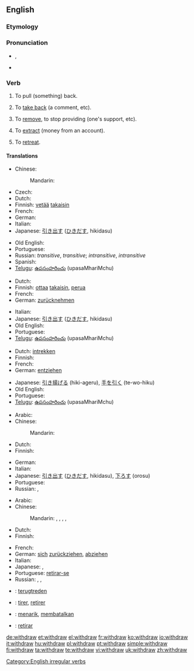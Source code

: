 ==English==

===Etymology===
{{prefix|with|draw}}

===Pronunciation===
* {{IPA|/wɪðˈdrɔː/|/wɪθ'dɻɑʊ/ , /wɪθdɹɔə/}}, {{SAMPA|/wID'drO:/}}
* {{audio|en-us-withdraw.ogg|Audio (US)}}
*: {{rhymes|ɔː}}

===Verb===
{{en-verb|withdraws|withdrawing|withdrew|withdrawn}}

# {{transitive}} To pull (something) back.
# {{transitive}} To [[take back]] (a comment, etc).
# {{transitive}} To [[remove]], to stop providing (one's support, etc).
# {{transitive}} To [[extract]] (money from an account).
# {{intransitive}} To [[retreat]].

====Translations====
{{trans-top|pull back}}
* Chinese:
*: Mandarin: {{t-|cmn|撤退|tr=chètuì|sc=Hani}}
* Czech: {{t-|cs|stáhnout}}
* Dutch: {{t-|nl|terugtrekken}}
* Finnish: [[vetää]] [[takaisin]]
* French: {{t+|fr|retirer}}
* German: {{t+|de|zurückziehen}}
* Italian: {{t+|it|ritirare}}
* Japanese: [[引き出す]] ([[ひきだす]], hikidasu)
{{trans-mid}}
* Old English: {{t-|ang|ofteon|alt=oftēon|xs=Old English}}
* Portuguese: {{t+|pt|retirar}}
* Russian: {{t|ru|выводить|tr=vyvodít'|sc=Cyrl}} {{impf}} ''transitive'',  {{t|ru|вывести|tr=vývesti|sc=Cyrl}} {{pf}} ''transitive''; {{t|ru|отходить|tr=otxodít'|sc=Cyrl}} {{impf}} ''intransitive'',  {{t|ru|отойти|tr=otojtí|sc=Cyrl}} {{impf}} ''intransitive''
* Spanish: {{t-|es|retirar}}
* [[Telugu]]: [[ఉపసంహరించు]] (upasaMhariMchu)
{{trans-bottom}}

{{trans-top|take back}}
* Dutch: {{t+|nl|terugnemen}}
* Finnish: [[ottaa]] [[takaisin]], [[perua]]
* French: {{t+|fr|retirer}}
* German: [[zurücknehmen]]
{{trans-mid}}
* Italian: {{t+|it|ritirare}}
* Japanese: [[引き出す]] ([[ひきだす]], hikidasu)
* Old English: {{t-|ang|ofteon|alt=oftēon|xs=Old English}}
* Portuguese: {{t+|pt|devolver}}
* [[Telugu]]: [[ఉపసంహరించు]] (upasaMhariMchu)
{{trans-bottom}}

{{trans-top|remove, stop providing}}
* Dutch: [[intrekken]]
* Finnish: {{t-|fi|perua}}
* French: {{t+|fr|retirer}}
* German: [[entziehen]]
{{trans-mid}}
* Japanese: [[引き揚げる]] (hiki-ageru), [[手を引く]] (te-wo-hiku)
* Old English: {{t-|ang|ofteon|alt=oftēon|xs=Old English}}
* Portuguese: {{t+|pt|retirar}}
* [[Telugu]]: [[ఉపసంహరించు]] (upasaMhariMchu)
{{trans-bottom}}

{{trans-top|extract (money from an account)}}
* Arabic: {{t|ar|سحب|tr=saHaba|sc=Arab}}
* Chinese:
*: Mandarin: {{t|cmn|提款|tr=tíkuǎn|sc=Hani}}
* Dutch: {{t+|nl|opnemen}}
* Finnish: {{t+|fi|nostaa}}
{{trans-mid}}
* German: {{t+|de|abheben}}
* Italian: {{t-|it|prelevare}}
* Japanese: [[引き出す]] ([[ひきだす]], hikidasu), [[下ろす]] (orosu)
* Portuguese: {{t+|pt|sacar}}
* Russian: {{t|ru|снимать|tr=snimát'|sc=Cyrl}} {{impf}},  {{t|ru|снять|tr=snjat'|sc=Cyrl}} {{pf}}
{{trans-bottom}}

{{trans-top|retreat}}
* Arabic: {{t|ar|تراجع|tr=taraaja3a|sc=Arab}}
* Chinese:
*: Mandarin: {{t|cmn|後退|sc=Hani}},  {{t|cmn|后退|tr=hòutuì|sc=Hani}},  {{t|cmn|退卻|sc=Hani}},  {{t|cmn|退却|tr=tuìquè|sc=Hani}},  {{t-|cmn|撤退|tr=chètuì|sc=Hani}}
* Dutch: {{t-|nl|terugtrekken}}
* Finnish: {{t-|fi|perääntyä}}
{{trans-mid}}
* French: {{t+|fr|se retirer}}
* German: [[sich]] [[zurückziehen]], [[abziehen]]
* Italian: {{t+|it|ritirarsi}}
* Japanese: {{t|ja|後退する|tr=kōtai-suru|sc=Jpan}}, {{t|ja|退却する|tr=taikyaku-suru|sc=Jpan}}
* Portuguese: [[retirar-se]]
* Russian: {{t|ru|отступать|tr=otstupát'|sc=Cyrl}} {{impf}},  {{t|ru|отступить|tr=otstupít'|sc=Cyrl}} {{pf}}, {{t|ru|ретироваться|tr=retirovát'sja|sc=Cyrl}} {{impf}}
{{trans-bottom}}

{{checktrans-top}}
* {{ttbc|Dutch}}: [[terugtreden]]
* {{ttbc|French}}: [[tirer]], [[retirer]]
* {{ttbc|Indonesian}}: [[tarik|menarik]], [[batal|membatalkan]]
* {{ttbc|Spanish}}: [[retirar]]
{{checktrans-bottom}}

[[Category:English irregular verbs]]

[[de:withdraw]]
[[et:withdraw]]
[[el:withdraw]]
[[fr:withdraw]]
[[ko:withdraw]]
[[io:withdraw]]
[[it:withdraw]]
[[hu:withdraw]]
[[pl:withdraw]]
[[pt:withdraw]]
[[simple:withdraw]]
[[fi:withdraw]]
[[ta:withdraw]]
[[te:withdraw]]
[[vi:withdraw]]
[[uk:withdraw]]
[[zh:withdraw]]